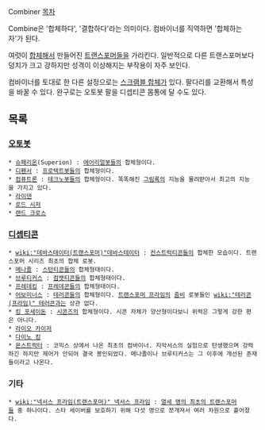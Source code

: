 Combiner
[[목차]]

Combine은 '합체하다', '결합하다'라는 의미이다. 컴바이너를 직역하면 '합체하는 자'가 된다.

여럿이 [[합체]]해서 만들어진 [[트랜스포머]]들을 가리킨다. 일반적으로 다른 트랜스포머보다 덩치가 크고 강하지만 성격이 이상해지는 부작용이 자주 보인다.

컴바이너를 토대로 한 다른 설정으로는 [[스크램블 합체]]가 있다. 팔다리를 교환해서 특성을 바꿀 수 있다. 완구로는 오토봇 팔을 디셉티콘 몸통에 달 수도 있다.

== 목록 ==
=== [[오토봇]] ===
 * [[슈페리온]](Superion) : [[에어리얼봇]]들의 합체형이다.
 * [[디펜서]] : [[프로텍트봇]]들의 합체형이다.
 * [[컴퓨트론]] : [[테크노봇]]들의 합체형이다. 똑똑해진 [[그림록]]의 지능을 물려받아서 최고의 지능을 가지고 있다.
 * [[라이덴]]
 * [[로드 시저]]
 * [[랜드 크로스]]

=== [[디셉티콘]] ===
 * [[wiki:"데바스테이터(트랜스포머)"데바스테이터]] : [[컨스트럭티콘]]들이 합체한 모습이다. 트랜스포머 시리즈 최초의 합체 로봇.
 * [[메나졸]] : [[스턴티콘]]들의 합체형태이다.
 * [[브루티커스]] : [[컴뱃티콘]]들의 합체형태이다.
 * [[프레데킹]] : [[프레데콘]]들의 합체형태이다.
 * [[어보미너스]] : [[테러콘]]들의 합체형이다. [[트랜스포머 프라임]]의 [[좀비]] 로봇들인 [[wiki:"테러콘(프라임)" 테러콘]]과는 상관 없다.
 * [[킹 포세이돈]] : [[시콘즈]]의 합체형이다. 시콘 자체가 양산형이다보니 위력은 그렇게 강한 편은 아니다.
 * [[라이오 카이저]]
 * [[다이노 킹]]
 * [[몬스트럭터]] : 코믹스 상에서 나온 최초의 컴바이너. 지악서스의 실험으로 탄생했으며 강력하긴 하지만 제어가 안되어 결국 봉인되었다. 메나졸이나 브루티커스는 그 이후에 개선된 존재들이라고 나온다. 
 
=== 기타 ===
 * [[wiki:"넥서스 프라임(트랜스포머)" 넥서스 프라임]] : [[열세 명의 최초의 트랜스포머들]] 중 하나이다. 스타 세이버를 보호하기 위해 다섯 명으로 쪼개져서 여러 차원으로 흩어졌다.
